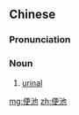 ==Chinese==
{{zh-forms}}

===Pronunciation===
{{zh-pron
|m=biànchí
|cat=n
}}

===Noun===
{{zh-noun}}

# [[urinal]]

[[mg:便池]]
[[zh:便池]]
